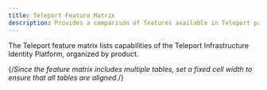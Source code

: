 ```yaml
---
title: Teleport Feature Matrix
description: Provides a comparison of features available in Teleport products.
---
```


The Teleport feature matrix lists capabilities of the Teleport Infrastructure
Identity Platform, organized by product.

{/*Since the feature matrix includes multiple tables, set a fixed cell width to
ensure that all tables are aligned.*/} 
<style dangerouslySetInnerHTML={{__html: `
  table {
    table-layout: fixed;
  }

  th, td {
    width: 18%;
  }
  th:first-child, td:first-child {
    width: 46%;
  }
  `
  }}
/>


The **Teleport Identity Infrastructure Platform** modernizes identity, access,
and policy for infrastructure, for both human and non-human identities. Products
include:

- [Teleport Zero Trust Access](#teleport-zero-trust-access)
- [Teleport Machine & Workload Identity](#teleport-machine--workload-identity)
- [Teleport Identity Governance](#teleport-identity-governance)
- [Teleport Identity Security](#teleport-identity-security)

## Teleport Zero Trust Access

**Teleport Zero Trust Access** provides engineers with least privileged access
to applications, servers, databases, Kubernetes clusters, and other resources
across distributed infrastructures.

**User identity:** Authenticate users without passwords leveraging Touch ID,
YubiKey Bio and other biometric devices. Add Teleport as a security layer on top
of your identity provider or use Teleport's SSO.

|  | **Teleport Enterprise (Cloud)** | **Teleport Enterprise (Self-Hosted)** | **Teleport Community Edition** |
|---|:---:|:---:|:---:|
| [Single Sign-On](https://goteleport.com/docs/admin-guides/access-controls/sso/)| GitHub, Google Workspace, Entra, Okta, OIDC, SAML, Teleport | GitHub, Google Workspace, Entra, Okta, OIDC, SAML, Teleport | GitHub |
| User & Group Provisioning & Deprovisioning (SCIM & Custom Protocols), including Okta and Entra | Available In Teleport Identity Governance | Available In Teleport Identity Governance | ✖ |
| [Hardware Private Key Support](https://goteleport.com/docs/admin-guides/access-controls/guides/hardware-key-support/) (e.g., via YubiKey) | ✔ (External-connected HSM/KMS coming soon) | ✔ | ✖ |

<br />
**Resource identity:** Assign a cryptographic identity to every application,
server, database and other Teleport Protected Resources to gain visibility and
control of all your infrastructure.

|  | **Teleport Enterprise (Cloud)** | **Teleport Enterprise (Self-Hosted)** | **Teleport Community Edition** |
|---|:---:|:---:|:---:|
| Protecting:  [Applications](https://goteleport.com/docs/enroll-resources/application-access/getting-started/),  [Databases](https://goteleport.com/docs/enroll-resources/database-access/getting-started/), [Kubernetes Clusters](https://goteleport.com/docs/enroll-resources/kubernetes-access/getting-started/), [Linux Servers](https://goteleport.com/docs/enroll-resources/server-access/getting-started/), [Windows Servers](https://goteleport.com/docs/enroll-resources/desktop-access/introduction/), [Windows Desktops](https://goteleport.com/docs/enroll-resources/desktop-access/introduction/), Cloud Consoles & Resources (AWS, Azure, GCP), [GitHub](https://goteleport.com/docs/admin-guides/management/guides/github-integration/) | ✔ | ✔ | ✔ (does not include Oracle support) |

<br />
**Secure remote access:** Zero-trust, auditable  access to all supported
infrastructure  types from anywhere, without VPNs, bastion hosts or Vaults with
shared secrets.

|  | **Teleport Enterprise (Cloud)** | **Teleport Enterprise (Self-Hosted)** | **Teleport Community Edition** |
|---|:---:|:---:|:---:|
| Dynamic, self-updating inventory | ✔ | ✔ | ✔ |
| Supports SSH, RDP, Kubernetes, Databases, AWS, Azure, GCP API and CLI, Web applications and services, TCP endpoints for Linux, Windows and MacOS. | ✔ | ✔ | ✔ |
| [Machines](https://goteleport.com/docs/enroll-resources/machine-id/) & [workloads](https://goteleport.com/docs/enroll-resources/workload-identity/introduction/#teleport-workload-identity-vs-machine-id) | Available in Teleport Machine & Workload Identity |  |  |
| Agentless Integration with [OpenSSH Servers](https://goteleport.com/docs/enroll-resources/server-access/openssh/openssh-agentless/) | ✔ | ✔ | ✔ |
| [IP-Based Restrictions](https://goteleport.com/docs/admin-guides/access-controls/guides/ip-pinning/) | ✔ | ✔ | ✖ |
| [Teleport VNet](https://goteleport.com/docs/connect-your-client/vnet/) | ✔ | ✔ | ✔ |

<br />
**Short-lived privileges:** Ephemeral authorization granted through short-lived
certificates bound to biometric devices and secure-enclaves, via Teleport’s
built-in certificate authority for X.509 and SSH certificates for all resources,
including legacy systems.

|  | **Teleport Enterprise (Cloud)** | **Teleport Enterprise (Self-Hosted)** | **Teleport Community Edition** |
|---|:---:|:---:|:---:|
| [Role-Based Access Control](https://goteleport.com/docs/admin-guides/access-controls/guides/role-templates/) | ✔ | ✔ | ✔ |
| [Just-in-Time Access Requests & Reviews](https://goteleport.com/docs/admin-guides/access-controls/access-requests/resource-requests/) | Available in Teleport Identity Governance |  | Only can request roles through CLI  |

<br />
**Session recording and interactive controls:** Record, replay, join, and
moderate interactive sessions for SSH and Kubernetes, Linux Servers, Windows
Kubernetes Clusters & pods, Databases, AWS, GCP, and Azure CLI & API, and other
Protected Resources.

|  | **Teleport Enterprise (Cloud)** | **Teleport Enterprise (Self-Hosted)** | **Teleport Community Edition** |
|---|:---:|:---:|:---:|
| [Session Recording with Playback](https://goteleport.com/docs/reference/architecture/session-recording/) | ✔ | ✔ | ✔ |
| [Enhanced Session Recording](https://goteleport.com/docs/enroll-resources/server-access/guides/bpf-session-recording/) | ✔ | ✔ | ✔ |
| [Recording Proxy Mode](https://goteleport.com/docs/enroll-resources/server-access/guides/recording-proxy-mode/) | ✖ | ✔ | ✔ |
| Live Sessions View | SSH, Kubernetes, Desktops, Databases | SSH, Kubernetes, Desktops, Databases | SSH, Kubernetes, Desktops, Databases |
| Protocol-Level Events, for all supported resources | ✔ | ✔ | ✔ |
| [Dual Authorization](https://goteleport.com/docs/admin-guides/access-controls/guides/dual-authz/) | ✔ | ✔ | ✖ |
| [Session Sharing & Moderation](https://goteleport.com/docs/admin-guides/access-controls/guides/joining-sessions/) | ✔ | ✔ | ✖ |

<br />
**Identity-based audit events:** Teleport collects structured audit events for
each identity, application and protocol giving you a detailed view of every
interaction.

|  | **Teleport Enterprise (Cloud)** | **Teleport Enterprise (Self-Hosted)** | **Teleport Community Edition** |
|---|:---:|:---:|:---:|
| [Structured Audit Logs](https://goteleport.com/docs/reference/monitoring/audit/) | ✔ | ✔ | ✔ |
| [Export to SIEM](https://goteleport.com/docs/admin-guides/management/export-audit-events/) | ✔ | ✔ | ✔ |

<br />
**Regulatory standards and frameworks:** Teleport makes ite asier to achieve
compliance.

|  | **Teleport Enterprise (Cloud)** | **Teleport Enterprise (Self-Hosted)** | **Teleport Community Edition** |
|---|:---:|:---:|:---:|
| [FedRAMP Control](https://goteleport.com/docs/admin-guides/access-controls/compliance-frameworks/fedramp/) | ✖ | ✔ | ✖ |
| FIPS-compliant binaries for FedRAMP (Low, Moderate, High) | ✖ | ✔ | ✖ |
| DORA, SOX, ISO, NIS2, PCI DSS, SOC 2, HIPAA, NIST  | ✔ | ✔ | Limited |

## Teleport Machine & Workload Identity

**Teleport Machine & Workload Identity** is a non-human identity management
solution that secures machine-to-machine communication with short-lived
certificates, access control, and auditability.

|  | Teleport Enterprise (Cloud) | Teleport Enterprise (Self-Hosted) | Teleport Community Edition |
|---|:---:|:---:|:---:|
| **Service Discovery:** Live inventory of machine and workload identities for CI/CD jobs, microservices, and others | ✔ | ✔ | ✔ |
|**Issuance:** Provisions cryptographic identities for [machines](https://goteleport.com/docs/enroll-resources/machine-id/getting-started/) and [workloads](https://goteleport.com/docs/enroll-resources/workload-identity/getting-started/), eliminating anonymous computing and the need for static overprivileged users and automating certificate rotation | ✔ | ✔ | ✔ |
|**Secretless Authentication:** Eliminates the need for API keys and long-term secrets with short-lived certificates.| ✔ | ✔ | ✔ |
|**Ephemeral Authorization:** With granular ABAC/RBAC for workload interactions | ✔ | ✔ | ✔ |
|**Auditability:** Audit data, exportable to SIEMs, for compliance reporting & reviews | ✔ | ✔ | ✔ |
|**Integration:** Supports open-source policy agents, dev tool APIs, and Cloud IAM. Others include Jenkins, Github actions, Terraform Cloud, AWS Roles anywhere and more. | ✔ | ✔ | ✔ |
|**HSM and TPM support** for bootstrapping, joining, and encryption | ✔ | ✔ | ✖ |
|**Open Standards** \- JWT, SPIFFE, x509 and others to avoid vendor lock-in | ✔ | ✔ | ✔ |

## Teleport Identity Governance

**Teleport Identity Governance** hardens and monitors identities for both human
and non-human identities.

|  | Teleport Enterprise (Cloud) | Teleport Enterprise (Self-Hosted) | Teleport Community Edition |
|---|:---:|:---:|:---:|
| [JIT Access Requests](https://goteleport.com/docs/admin-guides/access-controls/guides/dual-authz/): Grant only those privileges necessary to complete the task at hand. Remove the need for super-privileged accounts. | ✔ | ✔ | Only can request roles through CLI  |
| Automatic Access Requests & Approvals: Automate pre-defined workflows based on RBAC, ABAC, or context-based authorization. | ✔ | ✔ | ✖ |
| [Access Lists & Access Reviews](https://goteleport.com/docs/admin-guides/access-controls/access-lists/): Review access requests using Slack, PagerDuty, Microsoft Teams, Jira and ServiceNow. Assign managers, automate mandatory reviews, and implement custom review logic using our API and Go SDK. Integrates with AWS Identity Center. | ✔ | ✔ | ✖ |
| [Session & Identity Locks](https://goteleport.com/docs/admin-guides/access-controls/guides/locking/): Lock suspicious or compromised identities and stop all their activity across all protocols and services. | ✔ | ✔ | ✖ |
| [Device Trust](https://goteleport.com/docs/admin-guides/access-controls/device-trust/guide/): Require an up-to-date, registered device for each authentication. Teleport uses TPMs and secure enclaves to give every device a cryptographic identity. Restrict further by resource or MDM-authorization. | ✔ | ✔ | ✖ |
| User & Group Provisioning & Deprovisioning (SCIM & Custom Protocols), including Okta and Entra | ✔ | ✔ | ✖ |
| [Access Monitoring & Response](https://goteleport.com/docs/admin-guides/access-controls/access-monitoring/): Detect overly broad privileges and inspect sessions that are not using strong protection, such as multi-factor authentication or device trust. Alert on access violations and purge unused permissions with automated access rules. | ✔ | ✔ | ✖ |

## Teleport Identity Security

**Teleport Identity Security** identifies & mitigates risk in access paths.

|  | Teleport Enterprise (Cloud) | Teleport Enterprise (Self-Hosted) | Teleport Community Edition |
|---|:---:|:---:|:---:|
| Access Graph: Import and analysis of AWS, Azure, Okta, Microsoft Entra, GitLab and AWS IAM roles | ✔ | ✔ | ✖ |
| Discover secrets, SSH Key Scanning| ✔ | ✔ | ✖ |
| Discover standing privileges  | ✔ | ✔ | ✖ |
| Analyze  shadow access and drift of security posture | ✔ | ✔ | ✖ |
| Investigate identity vulnerabilities and potential exposures | ✔ | ✔ | ✖ |
| Monitor critical assets with [Crown Jewel](https://goteleport.com/docs/admin-guides/teleport-policy/crown-jewels/) Alerting | ✔ | ✔ | ✖ |

## Integrations

|  | Teleport Enterprise (Cloud) | Teleport Enterprise (Self-Hosted) | Teleport Community Edition |
|---|:---:|:---:|:---:|
| Infrastructure as Code (IaC): Terraform, K8s Operator | ✔ | ✔ | ✔ |
| Cloud Providers: AWS, Azure, GCP | ✔ | ✔ | ✔ |
| Security Information & Event Management (SIEM): Elastic, Splunk, Panther, and anything else that integrates with Fluentd | ✔ | ✔ | ✔ |
| ITSM: ServiceNow, JIRA | ✔ | ✔ | ✖ |
| Access Request Integration: Slack, Teams, Discord, Mattermost, PagerDuty, Opsgenie, Email | ✔ | ✔ | ✔ |
| [Hardware Private Key Support](https://goteleport.com/docs/admin-guides/access-controls/guides/hardware-key-support/) (e.g., via YubiKey) | ✔ (External-connected HSM/KMS coming soon) | ✔ | ✖ |
| [Hardware Security Module support](https://goteleport.com/docs/admin-guides/deploy-a-cluster/hsm/) for encryption at rest | ✔ (External-connected HSM/KMS coming soon) | ✔ | ✖ |

## Management and licensing

|  | Teleport Enterprise (Cloud) | Teleport Enterprise (Self-Hosted) | Teleport Community Edition |
|---|:---:|:---:|:---:|
| Annual or multi-year contracts, volume discounts | ✔ | ✔ | ✖ |
| Anonymized Usage Tracking | ✔ | ✔ | Opt-in |
| [Backend support](https://goteleport.com/docs/reference/backends/) | All data is stored in DynamoDB and S3 with server-side encryption. | Any S3-compatible storage for session records, many managed backends for custom audit log storage | Any S3-compatible storage for session records, many managed backends for custom audit log storage. |
| Multi-region failover using Cockroach DB | ✔ | ✔ | ✖ |
| Data storage location | Data is stored in Teleport's AWS infrastructure with audit logs/sessions optionally in customer AWS accounts. Proxy Service instances are deployed across the world for low-latency access. | Can store data anywhere in the world, on most managed cloud backends | Can store data anywhere in the world, on most managed cloud backends |
| License | Commercial | Commercial | Commercial for binaries, with restrictions: Free usage for companies with \<100 employees and \<US$10M annual revenue. Code on GitHub distributed via AGPL-3.0  |
| Publicly accessible domain name | A subdomain of teleport.sh | Custom | Custom |
| [Support](https://support.goteleport.com/hc/en-us/articles/16562919750419-Priority-Support) | 24x7 (Severity 1) support with premium SLAs and account managers. | 24x7 (Severity 1) support with premium SLAs and account managers | Slack community |
| Version support | Deploys last stable release with 2-3 week lag for stability. | All supported releases available to install and download. |  All supported releases available to install and download. |

## Deployment options

|  | Teleport Enterprise (Cloud) | Teleport Enterprise (Self-Hosted) | Teleport Community Edition |
|---|:---:|:---:|:---:|
| Teleport cloud deployment | ✔ | ✖ | ✖ |
| Self-hosted deployment| ✖ | ✔ | ✔ |
| Multi-Region High Availability | ✔ (Teleport service) | ✔ (Customer-implemented, via a [supported blueprint](https://goteleport.com/docs/admin-guides/deploy-a-cluster/multi-region-blueprint/)) | ✖ |
| FIPS-compliant binaries available for FedRAMP, including Low, Moderate & High | ✖ | ✔ | ✖ |


